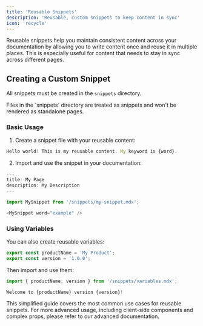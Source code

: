 ```yaml
---
title: 'Reusable Snippets'
description: 'Reusable, custom snippets to keep content in sync'
icon: 'recycle'
---
```


Reusable snippets help you maintain consistent content across your documentation by allowing you to write content once and reuse it in multiple places. This is especially useful for content that needs to stay in sync across different pages.

## Creating a Custom Snippet

All snippets must be created in the `snippets` directory.

<Note>
  Files in the `snippets` directory are treated as snippets and won't be rendered as standalone pages.
</Note>

### Basic Usage

1. Create a snippet file with your reusable content:

```typescript snippets/my-snippet.mdx
Hello world! This is my reusable content. My keyword is {word}.
```

2. Import and use the snippet in your documentation:

```typescript destination-file.mdx
---
title: My Page
description: My Description
---

import MySnippet from '/snippets/my-snippet.mdx';

<MySnippet word="example" />
```

### Using Variables

You can also create reusable variables:

```typescript snippets/variables.mdx
export const productName = 'My Product';
export const version = '1.0.0';
```

Then import and use them:

```typescript destination-file.mdx
import { productName, version } from '/snippets/variables.mdx';

Welcome to {productName} version {version}!
```

This simplified guide covers the most common use cases for reusable snippets. For more advanced usage, including client-side components and complex props, please refer to our advanced documentation.